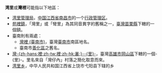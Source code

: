 '''湾里'''或'''灣裡'''可能指以下地區：

* [[湾里管理局|湾里管理局]]，[[中华人民共和国|中国]][[江西省|江西省]][[南昌市|南昌市]]的一个[[行政管理区|行政管理区]]。
* [[苑裡鎮|苑裡鎮]]，「灣里」或「彎里」為其同音異字的舊稱之一，[[臺灣|臺灣]][[苗栗縣|苗栗縣]]下轄的一個鎮。
* 臺南則有兩處：
** [[灣裡_(臺南市)|灣裡 (臺南市)]]，臺灣[[臺南市|臺南市]]南區地名。
** 臺南市[[善化區|善化區]]之舊名。
* [[灣裡里|灣-{zh-hans:裡;zh-tw:裡;zh-hk:裏;}--{里}-]]，臺灣[[高雄市|高雄市]][[岡山區|岡山區]]下轄的一個-{里}-。里名來自「灣仔內」村落之簡化取意而來。
* [[湾里乡|湾里乡]]，中华人民共和国江西省上饶市弋阳县下辖的乡
{{disambig|CAT=二字地名消歧义}}